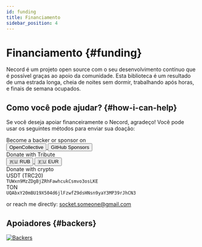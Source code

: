 ```yaml
---
id: funding
title: Financiamento
sidebar_position: 4
---
```


# Financiamento {#funding}

Necord é um projeto open source com o seu desenvolvimento contínuo que é possível graças ao apoio da comunidade.
Esta biblioteca é um resultado de uma estrada longa, cheia de noites sem dormir, trabalhando após horas, e finais de semana ocupados.

## Como você pode ajudar? {#how-i-can-help}

Se você deseja apoiar financeiramente o Necord, agradeço!
Você pode usar os seguintes métodos para enviar sua doação:

<div className="grid grid-cols-1 gap-4">
	<div>
		<div className="font-medium text-md text-gray-700 dark:text-gray-200 mb-2"> Become a backer or sponsor on</div>
		<div className="flex flex-wrap gap-2">
			<a href="https://opencollective.com/necord" target="_blank" rel="noopener noreferrer">
				<button className="px-4 py-2 rounded-lg bg-indigo-600 dark:bg-indigo-500 text-white text-sm cursor-pointer">OpenCollective</button>
			</a>
			<a href="https://github.com/sponsors/necordjs" target="_blank" rel="noopener noreferrer">
				<button className="px-4 py-2 rounded-lg bg-gray-800 dark:bg-gray-700 text-white text-sm cursor-pointer">GitHub Sponsors</button>
			</a>
		</div>
	</div>
	<div>
		<div className="font-medium text-md text-gray-700 dark:text-gray-200 mb-2">Donate with Tribute</div>
		<div className="flex flex-wrap gap-2">
			<a href="https://t.me/tribute/app?startapp=dqDg" target="_blank" rel="noopener noreferrer">
				<button className="px-4 py-2 rounded-lg bg-red-500 dark:bg-red-600 text-white text-sm cursor-pointer">🇷🇺 RUB</button>
			</a>
			<a href="https://t.me/tribute/app?startapp=dqDh" target="_blank" rel="noopener noreferrer">
				<button className="px-4 py-2 rounded-lg bg-blue-900 dark:bg-blue-500 text-white text-sm cursor-pointer">🇪🇺 EUR</button>
			</a>
		</div>
	</div>
	<div className="grid grid-cols-1 gap-2">
		<div className="font-medium text-md text-gray-700 dark:text-gray-200">Donate with crypto</div>
		<div className="bg-gray-100 dark:bg-gray-500/10 p-3 rounded">
			<div className="font-medium text-sm text-gray-700 dark:text-gray-200">USDT (TRC20)</div>
			<code className="break-all text-xs">TUWxn9MzZDgBjZRhFawhcukCsmvo3osLKE</code>
		</div>
		<div className="bg-gray-100 dark:bg-gray-500/10 p-3 rounded">
			<div className="font-medium text-sm text-gray-700 dark:text-gray-200">TON</div>
			<code className="break-all text-xs">UQAbxY20mBU19X504d6jlFzwfZ9dsHNsn9yaY3MP39rJhCN3</code>
		</div>
	</div>
</div>

<p className="mt-4! text-sm text-gray-600 dark:text-gray-400">
	or reach me directly: <a href="mailto:socket.someone@gmail.com" className="text-red-500 hover:underline">socket.someone@gmail.com</a>
</p>

## Apoiadores {#backers}

<a href="https://opencollective.com/necord" target="_blank">
	<img src="https://opencollective.com/necord/backers.svg?width=1000" alt="Backers" />
</a>
